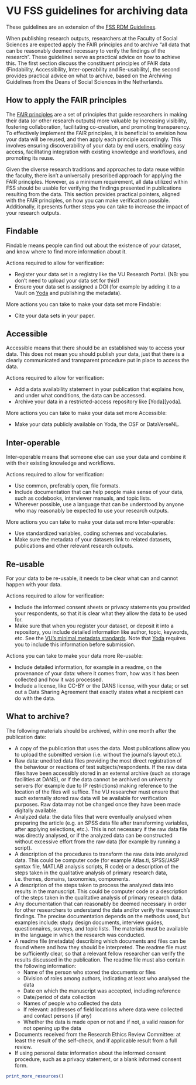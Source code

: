 # VU FSS guidelines for archiving data {#fss-guidelines-archiving}

These guidelines are an extension of the [FSS RDM Guidelines](fss-guidelines-rdm).

When publishing research outputs, researchers at the Faculty of Social Sciences are expected apply the FAIR principles and to archive "all data that can be reasonably deemed necessary to verify the findings of the research". These guidelines serve as practical advice on how to achieve this. The first section discuss the constituent principles of FAIR data (Findability, Accessibility, Inter-operability and Re-usability), the second provides practical advice on what to archive, based on the Archiving Guidelines from the Deans of Social Sciences in the Netherlands.

## How to apply the FAIR principles

The [FAIR principles](https://www.nature.com/articles/sdata201618) are a set of principles that guide researchers in making their data (or other research outputs) more valuable by increasing visibility, fostering collaboration, facilitating co-creation, and promoting transparency. To effectively implement the FAIR principles, it is beneficial to envision how your data will be reused, and then apply each principle accordingly. This involves ensuring discoverability of your data by end users, enabling easy access, facilitating integration with existing knowledge and workflows, and promoting its reuse.

Given the diverse research traditions and approaches to data reuse within the faculty, there isn't a universally prescribed approach for applying the FAIR principles. However, as a minimum requirement, all data utilized within FSS should be usable for verifying the findings presented in publications resulting from the data. This section provides practical pointers, aligned with the FAIR principles, on how you can make verification possible. Additionally, it presents further steps you can take to increase the impact of your research outputs.

## Findable

Findable means people can find out about the existence of your dataset, and know where to find more information about it.

Actions required to allow for verification:

- Register your data set in a registry like the VU Research Portal. (NB: you don't need to upload your data set for this!)
- Ensure your data set is assigned a DOI (for example by adding it to a Vault on [Yoda](yoda) and publishing the metadata).

More actions you can take to make your data set more Findable:

- Cite your data sets in your paper.

## Accessible

Accessible means that there should be an established way to access your data. This does not mean you should publish your data, just that there is a clearly communicated and transparent procedure put in place to access the data. 

Actions required to allow for verification:

- Add a data availability statement in your publication that explains how, and under what conditions, the data can be accessed.
- Archive your data in a restricted-access repository like [Yoda][yoda]. 

More actions you can take to make your data set more Accessible:

- Make your data publicly available on Yoda, the OSF or DataVerseNL.

## Inter-operable

Inter-operable means that someone else can use your data and combine it with their existing knowledge and workflows.

Actions required to allow for verification:

- Use common, preferably open, file formats.
- Include documentation that can help people make sense of your data, such as codebooks, interviewer manuals, and topic lists. 
- Wherever possible, use a language that can be understood by anyone who may reasonably be expected to use your research outputs.

More actions you can take to make your data set more Inter-operable:

- Use standardized variables, coding schemes and vocabularies.
- Make sure the metadata of your datasets link to related datasets, publications and other relevant research outputs.

## Re-usable

For your data to be re-usable, it needs to be clear what can and cannot happen with your data.

Actions required to allow for verification:

- Include the informed consent sheets or privacy statements you provided your respondents, so that it is clear what they allow the data to be used for.
- Make sure that when you register your dataset, or deposit it into a repository, you include detailed information like author, topic, keywords, etc. See the [VU's minimal metadata standards](vu-minimal-metadata). Note that [Yoda](yoda) requires you to include this information before submission.

Actions you can take to make your data more Re-usable:

- Include detailed information, for example in a readme, on the provenance of your data: where it comes from, how was it has been collected and how it was processed.
- Include a license, like CC-BY or the DANS license, with your data; or set out a Data Sharing Agreement that exactly states what a recipient can do with the data.


## What to archive?

The following materials should be archived, within one month after the publication date:

- A copy of the publication that uses the data. Most publications allow you to upload the submitted version (i.e. without the journal's layout etc.).
- Raw data: unedited data files providing the most direct registration of the behaviour or reactions of test subjects/respondents. If the raw data files have been accessibly stored in an external archive (such as storage facilities at DANS), or if the data cannot be archived on university servers (for example due to IP restrictions) making reference to the location of the files will suffice. The VU researcher must ensure that such externally stored raw data will be available for verification purposes. Raw data may not be changed once they have been made digitally available.
- Analyzed data: the data files that were eventually analysed when preparing the article (e.g. an SPSS data file after transforming variables, after applying selections, etc.). This is not necessary if the raw data file was directly analysed, or if the analyzed data can be constructed without excessive effort from the raw data  (for example by running a script). 
- A description of the procedures to transform the raw data into analyzed data. This could be computer code (for example Atlas.ti, SPSS/JASP syntax file, MATLAB analysis scripts, R code) or a description of the steps taken in the qualitative analysis of primary research data, i.e. themes, domains, taxonomies, components.
- A description of the steps taken to process the analyzed data into results in the manuscript. This could be computer code or a description of the steps taken in the qualitative analysis of primary research data.
- Any documentation that can reasonably be deemed necessary in order for other researchers to understand the data and/or verify the research's findings. The precise documentation depends on the methods used, but examples include: study design documents, interview guides, questionnaires, surveys, and topic lists. The materials must be available in the
language in which the research was conducted.
- A readme file (metadata) describing which documents and files can be found where and how they should be interpreted. The readme file must be sufficiently clear, so that a relevant fellow researcher can verify the results discussed in the publication. The readme file must also contain the following information:
	- Name of the person who stored the documents or files 
	- Division of roles among authors, indicating at least who analysed the data 
	- Date on which the manuscript was accepted, including reference 
	- Date/period of data collection 
	- Names of people who collected the data 
	- If relevant: addresses of field locations where data were collected and contact persons (if any) 
	- Whether the data is made open or not and if not, a valid reason for not opening up the data
- Documents received from the Research Ethics Review Committee: at least the result of the self-check, and if applicable result from a full review.
- If using personal data: information about the informed consent procedure, such as a privacy statement, or a blank informed consent form.

```{r, echo=F, message = FALSE, results="asis"}

print_more_resources()

```